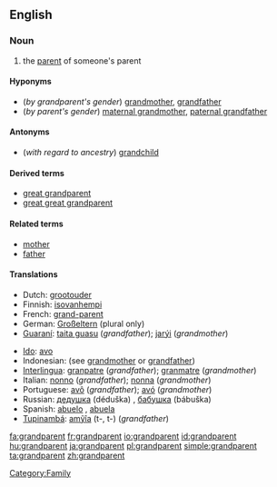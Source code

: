 ==English==
{{wikipedia}}
===Noun===
{{en-noun|s}}

#the [[parent]] of someone's parent

====Hyponyms====
* (''by grandparent's gender'') [[grandmother]], [[grandfather]]
* (''by parent's gender'') [[maternal grandmother]], [[paternal grandfather]]

====Antonyms====
* (''with regard to ancestry'') [[grandchild]]

====Derived terms====
*[[great grandparent]]
*[[great great grandparent]]

====Related terms====
* [[mother]]
* [[father]]

====Translations====
{{trans-top|parent of one's parent}}
*Dutch: [[grootouder]] {{m}}
*Finnish: [[isovanhempi]]
*French: [[grand-parent]] {{m}}
*German: [[Großeltern]] (plural only)
*[[Guaraní]]: [[taita guasu]] (''grandfather''); [[jarýi]] (''grandmother'')
{{trans-mid}}
*[[Ido]]: [[avo]]
*Indonesian: (see [[grandmother]] or [[grandfather]])
*[[Interlingua]]: [[granpatre]] (''grandfather''); [[granmatre]]  (''grandmother'')
*Italian: [[nonno]] (''grandfather''); [[nonna]] (''grandmother'')
*Portuguese: [[avô]] {{m}} (''grandfather''); [[avó]] {{f}} (''grandmother'')
*Russian: [[дедушка]] (déduška) {{m}}, [[бабушка]] (bábuška) {{f}}
*Spanish: [[abuelo]] {{m}}, [[abuela]] {{f}}
*[[Tupinambá]]: [[amỹîa]] (t-, t-) (''grandfather'')
{{trans-bottom}}

[[Category:Family]]

[[fa:grandparent]]
[[fr:grandparent]]
[[io:grandparent]]
[[id:grandparent]]
[[hu:grandparent]]
[[ja:grandparent]]
[[pl:grandparent]]
[[simple:grandparent]]
[[ta:grandparent]]
[[zh:grandparent]]